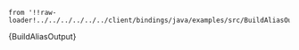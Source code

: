     from '!!raw-loader!../../../../../../client/bindings/java/examples/src/BuildAliasOutput.java';

<CodeBlock className="language-java">
    {BuildAliasOutput}
</CodeBlock>